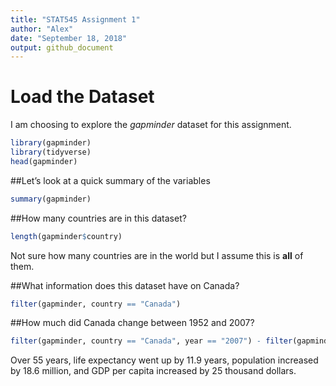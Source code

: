 ```yaml
---
title: "STAT545 Assignment 1"
author: "Alex"
date: "September 18, 2018"
output: github_document
---
```


# Load the Dataset
I am choosing to explore the *gapminder* dataset for this assignment.

```r
library(gapminder)
library(tidyverse)
head(gapminder)
```
##Let's look at a quick summary of the variables
```r
summary(gapminder)
```
##How many countries are in this dataset?
```r
length(gapminder$country)
```
Not sure how many countries are in the world but I assume this is **all** of them.

##What information does this dataset have on Canada?
```r
filter(gapminder, country == "Canada")
```
##How much did Canada change between 1952 and 2007?
```r
filter(gapminder, country == "Canada", year == "2007") - filter(gapminder, country == "Canada", year == "1952")
```

Over 55 years, life expectancy went up by 11.9 years, population increased by 18.6 million, and GDP per capita increased by 25 thousand dollars.